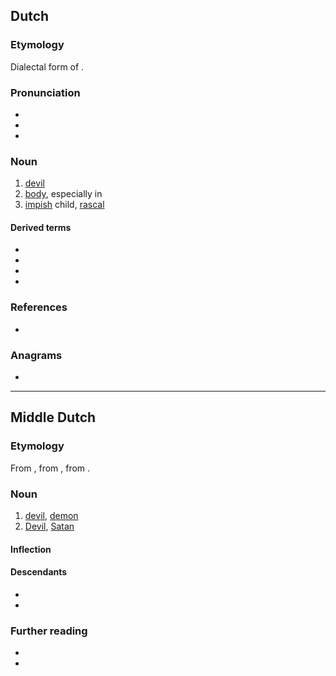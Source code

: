 {{also|Duvel|Düvel|duvel|düvel}}
==Dutch==

===Etymology===
Dialectal form of {{m|nl|duivel}}.

===Pronunciation===
* {{IPA|nl|/ˈdy.vəl/}}
* {{audio|nl|Nl-duvel.ogg|Audio}}
* {{hyphenation|nl|du|vel}}

===Noun===
{{nl-noun|m|-s|duveltje}}

# [[devil]]
# [[body]], especially in {{m|nl||op z'n duvel|t=a beating}}
# [[impish]] child, [[rascal]]

====Derived terms====
* {{l|nl|beduveld}}
* {{l|nl|beduvelen}}
* {{l|nl|opduvelen}}
* {{l|nl|verduvelen}}

===References===
* {{R:Koenen}}

===Anagrams===
* {{l|nl|vulde}}

----

==Middle Dutch==

===Etymology===
From {{inh|dum|odt|diuval}}, from {{der|dum|la|diabolus}}, from {{der|dum|grc|διάβολος}}.

===Noun===
{{dum-noun|m}}

# [[devil]], [[demon]]
# [[Devil]], [[Satan]]

====Inflection====
{{rfinfl|dum|noun}}

====Descendants====
* {{desctree|nl|duivel}}
* {{desc|li|duvel}}

===Further reading===
* {{R:VMNW|ID20042}}
* {{R:MNW|08078}}

{{topics|dum|Mythological creatures}}